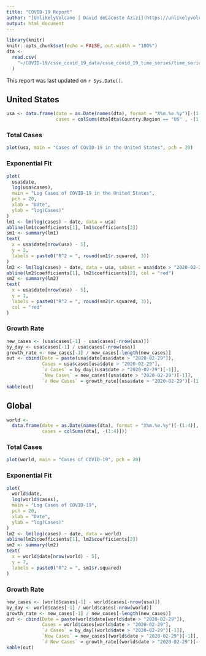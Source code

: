 ```yaml
---
title: "COVID-19 Report"
author: "[UnlikelyVolcano | David deLacoste Azizi](https://unlikelyvolcano.com)"
output: html_document
---
```


```r
library(knitr)
knitr::opts_chunk$set(echo = FALSE, out.width = "100%")
dta <-
  read.csv(
    "~/COVID-19/csse_covid_19_data/csse_covid_19_time_series/time_series_19-covid-Confirmed.csv"
  )
```

This report was last updated on `r Sys.Date()`.

## United States {.tabset}

```r
usa <- data.frame(date = as.Date(names(dta), format = "X%m.%e.%y")[-(1:4)],
                  cases = colSums(dta[dta$Country.Region == "US" , -(1:4)], na.rm = T))

```

### Total Cases

```r
plot(usa, main = "Cases of COVID-19 in the United States", pch = 20)
```

### Exponential Fit

```r
plot(
  usa$date,
  log(usa$cases),
  main = "Log Cases of COVID-19 in the United States",
  pch = 20,
  xlab = "Date",
  ylab = "log(Cases)"
)
lm1 <- lm(log(cases) ~ date, data = usa)
abline(lm1$coefficients[1], lm1$coefficients[2])
sm1 <- summary(lm1)
text(
  x = usa$date[nrow(usa) - 5],
  y = 2,
  labels = paste0("R^2 = ", round(sm1$r.squared, 3))
)
lm2 <- lm(log(cases) ~ date, data = usa, subset = usa$date > "2020-02-29")
abline(lm2$coefficients[1], lm2$coefficients[2], col = "red")
sm2 <- summary(lm2)
text(
  x = usa$date[nrow(usa) - 5],
  y = 1,
  labels = paste0("R^2 = ", round(sm2$r.squared, 3)),
  col = "red"
)
```

### Growth Rate

```r
new_cases <- (usa$cases[-1] - usa$cases[-nrow(usa)])
by_day <- usa$cases[-1] / usa$cases[-nrow(usa)]
growth_rate <- new_cases[-1] / new_cases[-length(new_cases)]
out <- cbind(Date = paste(usa$date[usa$date > "2020-02-29"]),
             Cases = usa$cases[usa$date > "2020-02-29"],
             `∂ Cases` = by_day[(usa$date > "2020-02-29")[-1]],
             `New Cases` = new_cases[(usa$date > "2020-02-29")[-1]],
             `∂ New Cases` = growth_rate[(usa$date > "2020-02-29")[-(1:2)]])
kable(out)
```

## Global {.tabset}

```r
world <-
  data.frame(date = as.Date(names(dta), format = "X%m.%e.%y")[-(1:4)],
             cases = colSums(dta[, -(1:4)]))
```


### Total Cases

```r
plot(world, main = "Cases of COVID-19", pch = 20)
```

### Exponential Fit

```r
plot(
  world$date,
  log(world$cases),
  main = "Log Cases of COVID-19",
  pch = 20,
  xlab = "Date",
  ylab = "log(Cases)"
)
lm2 <- lm(log(cases) ~ date, data = world)
abline(lm2$coefficients[1], lm2$coefficients[2])
sm2 <- summary(lm2)
text(
  x = world$date[nrow(world) - 5],
  y = 7,
  labels = paste0("R^2 = ", sm1$r.squared)
)
```

### Growth Rate

```r
new_cases <- (world$cases[-1] - world$cases[-nrow(usa)])
by_day <- world$cases[-1] / world$cases[-nrow(world)]
growth_rate <- new_cases[-1] / new_cases[-length(new_cases)]
out <- cbind(Date = paste(world$date[world$date > "2020-02-29"]),
             Cases = world$cases[world$date > "2020-02-29"],
             `∂ Cases` = by_day[(world$date > "2020-02-29")[-1]],
             `New Cases` = new_cases[(world$date > "2020-02-29")[-1]],
             `∂ New Cases` = growth_rate[(world$date > "2020-02-29")[-(1:2)]])
kable(out)
```
